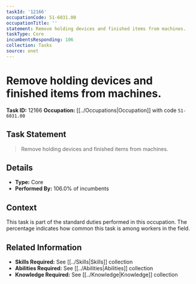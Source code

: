 ```yaml
---
taskId: '12166'
occupationCode: 51-6031.00
occupationTitle: ''
statement: Remove holding devices and finished items from machines.
taskType: Core
incumbentsResponding: 106
collection: Tasks
source: onet
---
```

# Remove holding devices and finished items from machines.

**Task ID:** 12166
**Occupation:** [[../Occupations|Occupation]] with code `51-6031.00`

## Task Statement

> Remove holding devices and finished items from machines.

## Details

- **Type:** Core
- **Performed By:** 106.0% of incumbents

## Context

This task is part of the standard duties performed in this occupation. The percentage indicates how common this task is among workers in the field.

## Related Information

- **Skills Required:** See [[../Skills|Skills]] collection
- **Abilities Required:** See [[../Abilities|Abilities]] collection
- **Knowledge Required:** See [[../Knowledge|Knowledge]] collection
